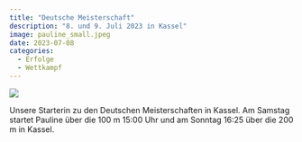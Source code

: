 ```yaml
---
title: "Deutsche Meisterschaft"
description: "8. und 9. Juli 2023 in Kassel"
image: pauline_small.jpeg
date: 2023-07-08
categories:
  - Erfolge
  - Wettkampf
---
```


::: {layout-ncol="2"}
![](pauline_small.jpeg)

Unsere Starterin zu den Deutschen Meisterschaften in Kassel. Am Samstag startet Pauline über die 100 m 15:00 Uhr und am Sonntag 16:25 über die 200 m in Kassel.
:::
